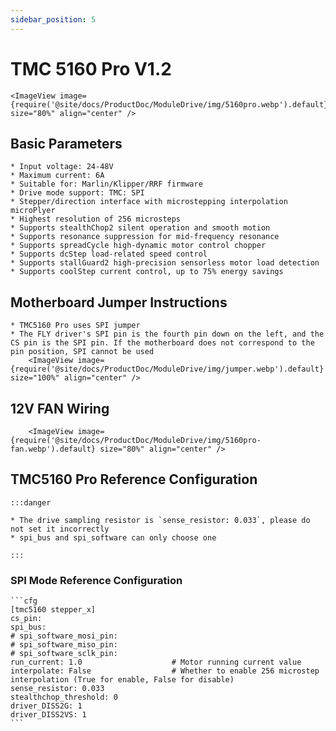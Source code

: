 ```yaml
---
sidebar_position: 5
---
```



# TMC 5160 Pro V1.2

    <ImageView image={require('@site/docs/ProductDoc/ModuleDrive/img/5160pro.webp').default} size="80%" align="center" />

## Basic Parameters

    * Input voltage: 24-48V
    * Maximum current: 6A
    * Suitable for: Marlin/Klipper/RRF firmware
    * Drive mode support: TMC: SPI
    * Stepper/direction interface with microstepping interpolation microPlyer
    * Highest resolution of 256 microsteps
    * Supports stealthChop2 silent operation and smooth motion
    * Supports resonance suppression for mid-frequency resonance
    * Supports spreadCycle high-dynamic motor control chopper
    * Supports dcStep load-related speed control
    * Supports stallGuard2 high-precision sensorless motor load detection
    * Supports coolStep current control, up to 75% energy savings

## Motherboard Jumper Instructions

    * TMC5160 Pro uses SPI jumper
    * The FLY driver's SPI pin is the fourth pin down on the left, and the CS pin is the SPI pin. If the motherboard does not correspond to the pin position, SPI cannot be used
        <ImageView image={require('@site/docs/ProductDoc/ModuleDrive/img/jumper.webp').default} size="100%" align="center" />

## 12V FAN Wiring

        <ImageView image={require('@site/docs/ProductDoc/ModuleDrive/img/5160pro-fan.webp').default} size="80%" align="center" />

## TMC5160 Pro Reference Configuration

    :::danger

    * The drive sampling resistor is `sense_resistor: 0.033`, please do not set it incorrectly
    * spi_bus and spi_software can only choose one
    
    :::

### SPI Mode Reference Configuration

    ```cfg
    [tmc5160 stepper_x]
    cs_pin:
    spi_bus:
    # spi_software_mosi_pin:
    # spi_software_miso_pin:
    # spi_software_sclk_pin: 
    run_current: 1.0                    # Motor running current value
    interpolate: False                  # Whether to enable 256 microstep interpolation (True for enable, False for disable)
    sense_resistor: 0.033
    stealthchop_threshold: 0
    driver_DISS2G: 1
    driver_DISS2VS: 1
    ```
